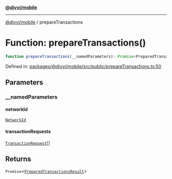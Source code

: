 [**@divvi/mobile**](../README.md)

---

[@divvi/mobile](../README.md) / prepareTransactions

# Function: prepareTransactions()

```ts
function prepareTransactions(__namedParameters): Promise<PreparedTransactionsResult>
```

Defined in: [packages/@divvi/mobile/src/public/prepareTransactions.ts:50](https://github.com/divvi-xyz/divvi-mobile/blob/main/packages/@divvi/mobile/src/public/prepareTransactions.ts#L50)

## Parameters

### \_\_namedParameters

#### networkId

[`NetworkId`](../type-aliases/NetworkId.md)

#### transactionRequests

[`TransactionRequest`](../type-aliases/TransactionRequest.md)[]

## Returns

`Promise`\<[`PreparedTransactionsResult`](../type-aliases/PreparedTransactionsResult.md)\>
